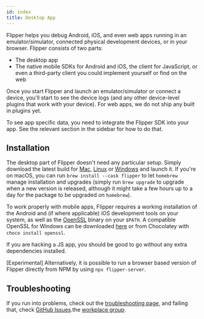 ```yaml
---
id: index
title: Desktop App
---
```



Flipper helps you debug Android, iOS, and even web apps running in an emulator/simulator, connected physical development devices, or in your browser. Flipper consists of two parts:

- The desktop app
- The native mobile SDKs for Android and iOS, the client for JavaScript, or even a third-party client you could implement yourself or find on the web

Once you start Flipper and launch an emulator/simulator or connect a device, you'll start to see the device logs (and any other device-level plugins that work with your device).
For web apps, we do not ship any built in plugins yet.

To see app specific data, you need to integrate the Flipper SDK into your app. See the relevant section in the sidebar for how to do that.

## Installation

<OssOnly>

The desktop part of Flipper doesn't need any particular setup. Simply download the latest build for [Mac](https://www.facebook.com/fbflipper/public/mac), [Linux](https://www.facebook.com/fbflipper/public/linux) or [Windows](https://www.facebook.com/fbflipper/public/windows) and launch it. If you're on macOS, you can run `brew install --cask flipper` to let `homebrew` manage installation and upgrades (simply run `brew upgrade` to upgrade when a new version is released, although it might take a few hours up to a day for the package to be upgraded on `homebrew`). 

To work properly with mobile apps, Flipper requires a working installation of the Android and (if where applicable) iOS development tools on your system, as well as the [OpenSSL](https://www.openssl.org) binary on your `$PATH`. A compatible OpenSSL for Windows can be downloaded [here](https://slproweb.com/products/Win32OpenSSL.html) or from Chocolatey with `choco install openssl`.

If you are hacking a JS app, you should be good to go without any extra dependencies installed.

[Experimental] Alternatively, it is possible to run a browser based version of Flipper directly from NPM by using `npx flipper-server`. 

</OssOnly>
<FbInternalOnly>

<FbInstallation />

</FbInternalOnly>

## Troubleshooting

If you run into problems, check out the [troubleshooting page](../troubleshooting.mdx), and failing that, check <OssOnly>[GitHub Issues](https://github.com/facebook/flipper/issues).</OssOnly><FbInternalOnly>the [workplace group](https://fb.workplace.com/groups/230455004101832/).</FbInternalOnly>
